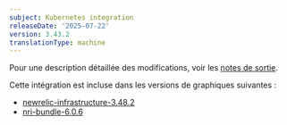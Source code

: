 ```yaml
---
subject: Kubernetes integration
releaseDate: '2025-07-22'
version: 3.43.2
translationType: machine
---
```


Pour une description détaillée des modifications, voir les [notes de sortie](https://github.com/newrelic/nri-kubernetes/releases/tag/v3.43.2).

Cette intégration est incluse dans les versions de graphiques suivantes :

* [newrelic-infrastructure-3.48.2](https://github.com/newrelic/nri-kubernetes/releases/tag/newrelic-infrastructure-3.48.2)
* [nri-bundle-6.0.6](https://github.com/newrelic/helm-charts/releases/tag/nri-bundle-6.0.6)